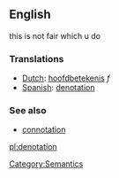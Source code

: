 ==English==

this is not fair which u do

===Translations===
*[[Dutch]]: [[hoofdbetekenis]] ''f''
*[[Spanish]]: [[denotation]]

===See also===
* [[connotation]]

[[Category:Semantics]]

[[pl:denotation]]